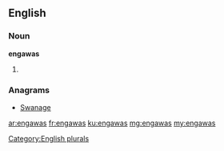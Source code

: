 ==English==

===Noun===
'''engawas'''

# {{plural of|engawa}}

===Anagrams===
* [[Swanage#English|Swanage]]

[[Category:English plurals]]

[[ar:engawas]]
[[fr:engawas]]
[[ku:engawas]]
[[mg:engawas]]
[[my:engawas]]